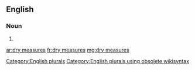 ==English==

===Noun===
{{head|en}}

# {{plural of|dry measure}}

[[Category:English plurals]][[Category:English plurals using obsolete wikisyntax]]

[[ar:dry measures]]
[[fr:dry measures]]
[[mg:dry measures]]